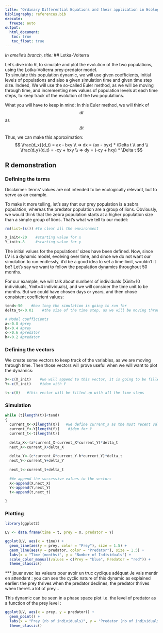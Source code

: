 ```yaml
---
title: "Ordinary Differential Equations and their application in Ecology"
bibliography: references.bib
execute: 
  freeze: auto
output: 
  html_document:
   toc: true
   toc_float: true
---
```


*In amelie's branch, title:*
## Lotka-Volterra

Let's dive into R, to simulate and plot the evolution of the two populations, using the Lotka-Volterra prey-predator model.  
To simulate this population dynamic, we will use given coefficients, initial levels of populations and also a given simulation time and given time step size. Indeed, We will use the so-called Euler method, as we will be moving through time, and incrementing new values of population levels at each time steps, to keep track of the evolution of the two populations.  

What you will have to keep in mind:
In this Euler method, we will think of $$dt$$ as $$\Delta t$$

Thus, we can make this approximation:
$$ \frac{d_x}{d_t} = ax - bxy \\ => dx = (ax - byx) * \Delta t \\ and \\ \frac{d_y}{d_t} = -cy + hxy \\ => dy = (-cy + hxy) * \Delta t $$

## R demonstration

### Defining the terms

Disclaimer: terms' values are not intended to be ecologically relevant, but to serve as an example.  

To make it more telling, let's say that our prey population is a zebra population, whereas the predator population are a group of lions. Obviously, we would think that the zebra population starts at a higher population size than a simple group of lions. That's what we tell to our model:
```r
rm(list=ls()) #to clear all the environment

X_init<-20    #starting value for x
Y_init<-8     #starting value for y
```

The initial values for the populations' sizes have been defined. Now, since LV is a dynamic model, evolving over time, and since we do not want our simulation to run endlessly, it'd be a good idea to set a time limit, wouldn't it be? Let's say we want to follow the population dynamics throughout 50 months.  
  
For our example, we will talk about numbers of individuals (Xinit=10 individuals, Yinit=4 individuals), and we will consider the time unit to be months. But we could have chosen days or years, and then chose consistent coefficient values:

```r
tend<-50    #how long the simulation is going to run for
delta_t<-0.01    #the size of the time step, as we will be moving through time with discrete steps

# Model coefficients
a<-0.8 #prey
b<-0.4 #prey
c<-0.6 #predator
h<-0.2 #predator
```


### Defining the vectors

We create some vectors to keep track of the variables, as we are moving through time. Then those vectors will prove useful when we will want to plot the dynamics:

```r
X<-c(X_init)    #we will append to this vector, it is going to be filled up with the successive levels of X, during all the time of the simulation
Y<-c(Y_init)    #idem with Y

t<-c(0)   #this vector will be filled up with all the time steps
```

### Simulation

```r
while (t[length(t)]<tend) 
{
  current_X<-X[length(X)]   #we define current_X as the most recent value of X
  current_Y<-Y[length(Y)]    #idem for Y
  current_t<-t[length(t)]
  
  delta_X<-(a*current_X-current_X*current_Y)*delta_t
  next_X<-current_X+delta_X
  
  delta_Y<-(c*current_X*current_Y-h*current_Y)*delta_t
  next_Y<-current_Y+delta_Y
  
  next_t<-current_t+delta_t
  
  #We append the successive values to the vectors
  X<-append(X,next_X)
  Y<-append(Y,next_Y)
  t<-append(t,next_t)

}
```


### Plotting

```r
library(ggplot2)

LV <- data.frame(time = t, prey = X, predator = Y)

ggplot(LV, aes(x = time)) +
  geom_line(aes(y = prey, color = "Prey"), size = 1.5) +
  geom_line(aes(y = predator, color = "Predator"), size = 1.5) +
  labs(x = "Time (months)", y = "Number of Individuals") +
  scale_color_manual(values = c(Prey = "blue", Predator = "red")) +
  theme_classic()
```
*** jouer avec les valeurs pour avoir un truc cyclique adéquat
Je vais mentir en attendant : you can see the cyclic nature of this dynamic as explained earlier: the prey thrives when the predator declines, the predator thrives when there's a lot of prey...  

This dynamic can be seen in a phase space plot i.e. the level of predator as a function of the prey level :

```r
ggplot(LV, aes(x = prey, y = predator)) +
  geom_point() +
  labs(x = "Prey (nb of individuals)", y = "Predator (nb of individuals)") +
  theme_classic()
```




